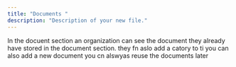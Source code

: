 ```yaml
---
title: "Documents "
description: "Description of your new file."
---
```


In the docuent section an organization can see the document they already have stored in the document section. they fn aslo add a catory to ti you can also add a new document you cn alswyas reuse the documents later